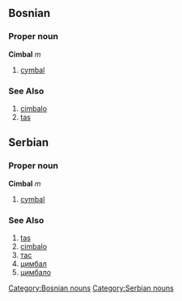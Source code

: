 ==Bosnian==
===Proper noun===
'''Cimbal''' ''m''
[[Category:Bosnian nouns]]
#[[cymbal]]
===See Also===
#[[cimbalo]]
#[[tas]]

==Serbian==
===Proper noun===
'''Cimbal''' ''m''
[[Category:Serbian nouns]]
#[[cymbal]]
===See Also===
#[[tas]]
#[[cimbalo]]
#[[тас]]
#[[цимбал]]
#[[цимбало]]